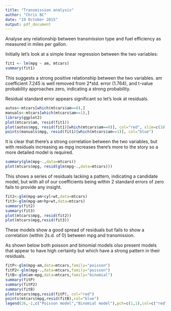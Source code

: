 ```yaml
---
title: "Transmission analysis"
author: "Chris BC"
date: "19 October 2015"
output: pdf_document
---
```


Analyse any relationship between transmission type and fuel efficiency as measured in miles per gallon.

Initially let's look at a simple linear regression between the two variables:
```r

fit1 <- lm(mpg ~ am, mtcars)
summary(fit1)

```

This suggests a strong positive relationship between the two variables. am coefficient 7.245 is well removed from 2*std. error (1.764), and t-value probability approaches zero, indicating a strong probability.

Residual standard error appears significant so let's look at residuals.

```r

autos<-mtcars[which(mtcars$am==0),]
manuals<-mtcars[which(mtcars$am==1),]
library(ggplot2)
plot(mtcars$am, resid(fit1))
plot(autos$mpg, resid(fit1)[which(mtcars$am==0)], col="red", xlim=c(10,35),ylim=c(-10,10))
points(manuals$mpg, resid(fit1)[which(mtcars$am==1)], col="blue")
```

It is clear that there's a strong correlation between the two variables, but with residuals increasing as mpg increases there's more to the story so a more detailed model is required.

```r

summary(glm(mpg~.,data=mtcars))
plot(mtcars$mpg, resid(glm(mpg~.,data=mtcars)))

```

This shows a series of residuals lacking a pattern, indicating a candidate model, but with all of our coefficients being within 2 standard errors of zero fails to provide any insight.

```r

fit2<-glm(mpg~am+cyl+wt,data=mtcars)
fit3<-glm(mpg~am+hp+wt,data=mtcars)
summary(fit2)
summary(fit3)
plot(mtcars$mpg, resid(fit2))
plot(mtcars$mpg,resid(fit3))

```

These models show a good spread of residuals but fails to show a correlation (within 2s.d. of 0) between mpg and transmission.

As shown below both poisson and binomial models olso present models that appear to have high certainty but which have a strong pattern in their residuals.

```r
fitP<-glm(mpg~am,data=mtcars,family="poisson")
fitP2<-glm(mpg~.,data=mtcars,family="poisson")
fitB<-glm(am~mpg,data=mtcars,family="binomial")
summary(fitP)
summary(fitP2)
summary(fitB)
plot(mtcars$mpg,resid(fitP), col="red")
points(mtcars$mpg,resid(fitB),col="blue")
legend(26,-1,c("Poisson model","Binomial model"),pch=c(1,1),col=c("red","blue"))

```